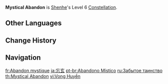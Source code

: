 {{Constellation Infobox
|image       = Constellation Mystical Abandon.png
|description = When characters trigger Icy Quill's effects using Normal and Charged Attack DMG, it does not count toward the Trigger Quota.
|level       = 6
|character   = Shenhe
}}
'''Mystical Abandon''' is [[Shenhe]]'s Level 6 [[Constellation]].

==Other Languages==
{{Other Languages
|en      = Mystical Abandon
|zhs     = 忘玄
|zhs_rm  = Wàng Xuán
|zht     = 忘玄
|zht_rm  = Wàng Xuán
|zh_tl   = Forgotten Mysticality
|ja      = 忘玄
|ja_rm   = Bougen{{Assumed}}
|ja_tl   = Forgotten Mysticality{{Sino}}
|ko      = 망현
|ko_tl   = Forgotten Mysticality
|es      = Abandono místico
|es_tl   = Mystical Abandon
|fr      = Abandon mystique
|fr_tl   = Mystical Abandon
|ru      = Забытое таинство
|ru_tl   = Forgotten Ordinance
|th      = Mystical Abandon
|vi      = Vong Huyền
|vi_tl   = 
|de      = Mystische Verlassenheit
|de_tl   = Mystical Abandonment
|id      = Mystical Abandon
|pt      = Abandono Místico
|pt_tl   = 
|tr      = Unutulmuş Gizem
|tr_tl   = Forgotten Mystery
|it      = Abbandono mistico
|it_tl   = Mystical Abandon
}}

==Change History==
{{Change History|2.4}}

==Navigation==
{{Talent Navbox|Shenhe}}

[[fr:Abandon mystique]]
[[ja:忘玄]]
[[pt-br:Abandono Místico]]
[[ru:Забытое таинство]]
[[th:Mystical Abandon]]
[[vi:Vong Huyền]]